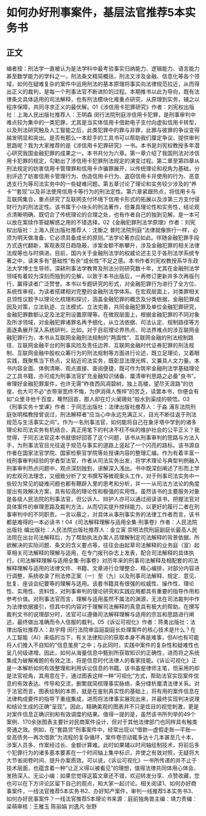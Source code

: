 # 如何办好刑事案件，基层法官推荐5本实务书
## 正文
编者按：刑法学一直被认为是法学科中最考验事实归纳能力、逻辑能力、语言能力甚至数学能力的学科之一，刑法条文精简概括，刑法又涉及金融、信息化等各个领域，如何在疑难复杂的案件中运用刑法的基本原理将事实向法律规范拉近，从而得出正义的裁判，是每一个刑事法官不断进阶的过程。本期推书以此为导向，既有法律条文具体适用的司法解释，也有刑法模块化难重点研究，从原理到实务，辅之以程序保障，共同寻求正义的最优解。01《涉信用卡犯罪研究》作者：刘宪权出版社：上海人民出版社推荐人：王明森  闵行法院刑庭涉信用卡犯罪，是刑事审判中难点较为集中的一类犯罪，尤其是当实体信用卡借助电子支付向虚拟信用卡转型，以及刑法研究触及人工智能之后，此类犯罪中的罪与非罪，此罪与彼罪的争议变得越发明显和突出。是否有那么一本趁手的工具书可以帮助我们厘定争议、提供审判思路呢？我为大家推荐的是《涉信用卡犯罪研究》一书。本书是刘宪权教授多年潜心研究我国金融犯罪的成果之一。本书共分为六章。第一章介绍了我国刑法对涉信用卡犯罪的规定，勾勒出了涉信用卡犯罪刑法规定的演变过程。第二章至第四章从刑法规定的妨害信用卡管理罪和信用卡诈骗罪展开，以传统理论和视角为基础，分别评述了妨害信用卡管理行为、伪造信用卡行为、盗窃信用卡并使用的行为、恶意透支行为等司法实务中的一些疑难问题。第五章讨论了理论和实务较少涉及的“养卡”“套现”以及非法使用信用卡等行为的刑法定性。第六章紧跟热点，将信用卡与互联网集合，重点研究了互联网支付环境下信用卡形式的拓展以及涉第三方支付侵财行为的刑法定性。该书属于小块头的刑法著作，但兼具理论性和实务性，结论观点清晰明确，既切合了传统理论的合理之处，也有作者自己的独到见解，是一本可以放在案牍作答疑解惑之用的不错选择。02《金融犯罪刑法学原理》作者：刘宪权出版社：上海人民出版社推荐人：沈衡之 普陀法院刑庭“法律就像旅行一样，必须为明天做准备，它必须具备成长的原则。”法学论著亦应如此。伴随金融犯罪手段方式迭代翻新，客观表现日趋隐蔽，涉案金额不断攀升，涉及金融犯罪的相关法律法规等也与时俱进。目前，国内关于金融刑法学的权威论述主见于各刑法学系统专著之中，读来多有“基础性”有余“成长性”不足之感。本书作者刘宪权教授系华东政法大学博士生导师，深耕刑事法学教育及刑法分则研究数十年，尤其在金融刑法学领域有着较为深刻而独到的见解，以致于本书出版后，一再修订更新并多次再版刊行，赢得读者广泛赞誉。本书以专题研究的形式，对金融犯罪行为进行了全方位、系统性审视，为读者搭建相对完整的金融刑法学体系。在宏观层面上，对类罪相关总领性议题予以理论化梳理和探讨，涵盖金融犯罪的概念及分类依据，金融犯罪成因及对策，立法轨迹、立法模式、立法完善，共同金融犯罪及单位金融犯罪研究，金融犯罪数额认定及法定刑设置原理等。在微观层面上，根据金融犯罪的不同对象及所涉领域，对金融犯罪诸罪名再予细化，从立法依据、司法认定、规制路径等方面逐条展开深入系统研判，比如，对于目前理论界热点、司法界难点的涉互联网金融犯罪行为，本书从互联网金融刑法规制的“两面性”、互联网金融的刑法规制路径、互联网金融平台的刑事风险及责任边界、互联网金融时代证券犯罪的刑法规制、互联网金融中股权众筹行为的刑法规制等方面进行论述，既立足理论，又着眼实践，既聚焦当下热点，又贴近司法实务，既彰显法理光辉，又兼具人文力量。本书内容全面、体例清晰、观点直接、查阅便捷，既可作为筑牢金融刑法学基础理论之工具书籍，亦可成为刑事法官扩充金融知识储备、厘清审判思路之必备“良书”。审理好金融犯罪案件，也许无需“昨夜西风凋碧树，独上高楼，望尽天涯路”的彷徨，也大可不必“衣带渐宽终不悔，为伊消得人憔悴”的苦乏，读罢本书，你便会有如“众里寻他千百度，蓦然回首，那人却在灯火阑珊处”般水到渠成的顿悟。03《刑事实务十堂课》作者：于同志出版社：法律出版社推荐人：于淼  浦东法院刑庭张明楷教授曾说过，刑法解释者“应当心中永远充满正义，目光不断往返于刑法规范与生活事实之间”。作为一名刑事法官，如何能将自己在象牙塔中学到的诸多理论和司法实务有机结合，真正用笔下的判决不枉不纵的维护社会的公平正义？我觉得，于同志法官这本书就很好回答了这个问题，该书从刑事审判的思路与方法入手，为刑事法官目光往返于规范与事实的道路上竖起了一个闪亮的路标。该书源自作者在国家法官学院、国家检察官学院等处授课内容的整理汇编。作为有着丰富一线刑事审判经验的学者型法官，作者从司法实务出发，将学术理论与典型判例融入刑事审判热点问题中，观点深刻独到，讲解深入浅出。书中既深刻阐述了形而上学的宏观司法理念，又细致分析了文书撰写等微观案头工作，对于刑事司法实务中一些较为常见的疑难问题也都有鞭辟入里的思考和分析，并一一从司法方法论的角度提出有效解决方案，具有较高的理论性和极强的实用性。虽然该书的主要服务对象是各级人民法院的刑事法官，但公诉人、辩护人亦可以通过阅读该书，把握法官对具体案件的审理思路及裁判方法，从而切实提升控辩能力，以更好的履行二者在刑事审判中的不同职责。一言以蔽之，对具体从事刑事实务的法律工作者而言，该书都是难得的一本必读书！04《司法解释理解与适用全集·刑事卷》作者：人民法院出版社 编出版社：人民法院出版社推荐人：金立寅  崇明法院刑庭副庭长最高人民法院在出台司法解释后，为了帮助执法办案人员理解制定司法解释的背景依据、所欲解决的实际问题、条文的含义要点等，往往会由起草司法解释的业务庭（室）起草相关司法解释的理解与适用，在专门报刊杂志上发表，配合司法解释的具体执行。《司法解释理解与适用全集·刑事卷》对历年来的刑事司法解释及相配套的司法解释理解与适用的法律文件、书籍、文章进行合理整合、精心编排，对部分内容进行调整，系统收录了刑法修正案（一）至（九）以及刑事司法解释、规定、意见、批复、座谈会纪要等的理解与适用。该套书籍具有很强的权威性、操作性、理论性、实用性、资料性，对刑事审判的理论研究和实践应用都具有重要的指导作用和参考价值。对刑事法官而言，理解与适用虽然不属法的渊源，无法在司法裁判中作为法律依据援引，但其中的内容对于理解司法解释的真意具有极大的帮助。在撰写裁判文书的说理部分时，法官可以遵循司法解释理解与适用的宗旨和思路进行阐述，最终做出准确而令人信服的裁判。05《诉讼可视化》作者：蒋勇出版社：法律出版社推荐人：赵宇翔  闵行法院审监庭副庭长处理案件的核心技术是什么？在人工智能（AI）来临的当下，有关法律知识的获取本身不再是难事，但AI也有可能将人们推入不自知的“信息茧房”之中；与此同时，实践中案件的复杂性和疑难性也呈几何级递增。因此，如何从海量信息中甄别所获取知识的正确性，进而将之系统集成为破解难题的有效之法，将是信息时代法律人的看家技能。《诉讼可视化》正是一本解析如何有效整理和利用诉讼信息的书籍。该书虽是律师主笔，但采用的却是法官视角，其用意在于，通过图表这样一种“可视化”方式，帮助法官实现案件信息的有效表达、传导和交流，删繁就简梳理事实脉络，条分缕析厘清法律关系。对于法官而言，图表绘制的本质，就是在鉴别真实性的基础上，将有用的案件信息在法律构成要件的指导下重组集成，进而将法律事实展现出来，并最终实现判决说理和结论生成的正确“呈现”。因此，精确美观的图表并不只是炫目的视觉刺激，更是对案件信息正确识别和有效调度的结果。值得一提的是，虽然该书所列举的49个案例、170余张图表主要针对民商案件设计，但对于其他法律部门也同样具有触类旁通之效。例如，在“套路贷”刑事案件中，经常出现以“借款—虚假走账—平账—垒高债务—再次借款”为流程的复杂循环，案件卷宗动辄多达十几本甚至几十本，涉案人员多、作案经过长、金额计算难。此时如果辅以时间轴绘制技术，将前后多个犯罪行为的诸多基本要素在一个时间轴上集中标识，并使之有效对照，无疑将大大节省阅卷时间、提升办案质效。可以说，《诉讼可视化》一书所传递的并不止于技术层面，也蕴含着一种“让正义得以被看见”的理想，值得法律共同体用心体会、发扬深入。无讼小编：如果您觉得这篇文章还不错，欢迎转发分享、点赞收藏，您也可以在下方评论区留下自己的观点，和大家一起讨论。相关阅读1、如何办好商事案件，一线法官推荐5本实务书2、办好知产案件，审判一线推荐5本实务书3、如何办好民事案件？一线法官推荐5本理论书来源：庭前独角兽主编：靖力责编：梁萌审核：王雅玉 陈丽娟 刘逸凡 张野